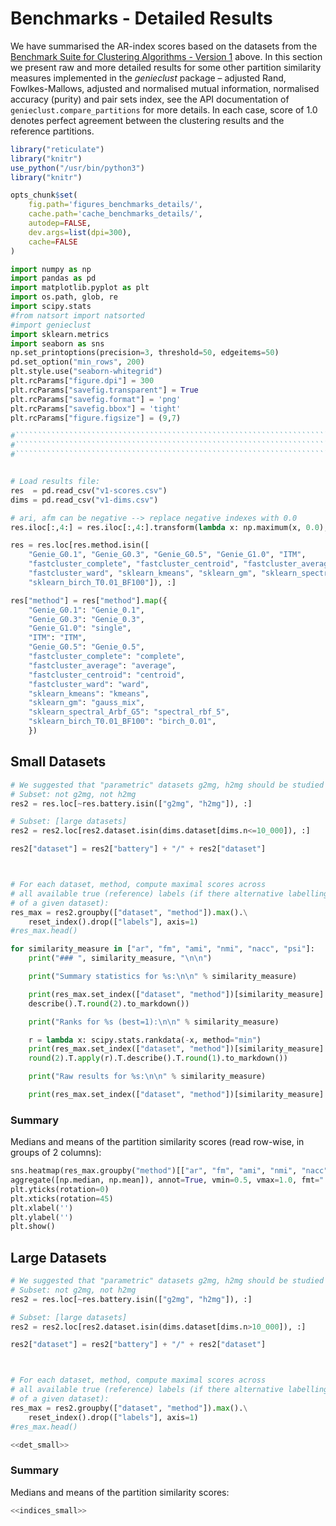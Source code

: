 # Benchmarks - Detailed Results

We have summarised the AR-index scores based on the datasets from
the [Benchmark Suite for Clustering Algorithms - Version 1](https://github.com/gagolews/clustering_benchmarks_v1) above.
In this section we present raw and more detailed results for
some other partition similarity measures implemented in the *genieclust* package --
adjusted Rand, Fowlkes-Mallows, adjusted and normalised mutual information, normalised accuracy (purity)
and pair sets index, see the API documentation of `genieclust.compare_partitions` for more details.
In each case, score of 1.0 denotes perfect agreement between the clustering
results and the reference partitions.



```r
library("reticulate")
library("knitr")
use_python("/usr/bin/python3")
library("knitr")

opts_chunk$set(
    fig.path='figures_benchmarks_details/',
    cache.path='cache_benchmarks_details/',
    autodep=FALSE,
    dev.args=list(dpi=300),
    cache=FALSE
)
```


```python
import numpy as np
import pandas as pd
import matplotlib.pyplot as plt
import os.path, glob, re
import scipy.stats
#from natsort import natsorted
#import genieclust
import sklearn.metrics
import seaborn as sns
np.set_printoptions(precision=3, threshold=50, edgeitems=50)
pd.set_option("min_rows", 200)
plt.style.use("seaborn-whitegrid")
plt.rcParams["figure.dpi"] = 300
plt.rcParams["savefig.transparent"] = True
plt.rcParams["savefig.format"] = 'png'
plt.rcParams["savefig.bbox"] = 'tight'
plt.rcParams["figure.figsize"] = (9,7)

#``````````````````````````````````````````````````````````````````````````````
#``````````````````````````````````````````````````````````````````````````````
#``````````````````````````````````````````````````````````````````````````````


# Load results file:
res  = pd.read_csv("v1-scores.csv")
dims = pd.read_csv("v1-dims.csv")

# ari, afm can be negative --> replace negative indexes with 0.0
res.iloc[:,4:] = res.iloc[:,4:].transform(lambda x: np.maximum(x, 0.0), axis=1)

res = res.loc[res.method.isin([
    "Genie_G0.1", "Genie_G0.3", "Genie_G0.5", "Genie_G1.0", "ITM",
    "fastcluster_complete", "fastcluster_centroid", "fastcluster_average",
    "fastcluster_ward", "sklearn_kmeans", "sklearn_gm", "sklearn_spectral_Arbf_G5",
    "sklearn_birch_T0.01_BF100"]), :]

res["method"] = res["method"].map({
    "Genie_G0.1": "Genie_0.1",
    "Genie_G0.3": "Genie_0.3",
    "Genie_G1.0": "single",
    "ITM": "ITM",
    "Genie_G0.5": "Genie_0.5",
    "fastcluster_complete": "complete",
    "fastcluster_average": "average",
    "fastcluster_centroid": "centroid",
    "fastcluster_ward": "ward",
    "sklearn_kmeans": "kmeans",
    "sklearn_gm": "gauss_mix",
    "sklearn_spectral_Arbf_G5": "spectral_rbf_5",
    "sklearn_birch_T0.01_BF100": "birch_0.01",
    })
```


Small Datasets
--------------


```python
# We suggested that "parametric" datasets g2mg, h2mg should be studied separately.
# Subset: not g2mg, not h2mg
res2 = res.loc[~res.battery.isin(["g2mg", "h2mg"]), :]

# Subset: [large datasets]
res2 = res2.loc[res2.dataset.isin(dims.dataset[dims.n<=10_000]), :]

res2["dataset"] = res2["battery"] + "/" + res2["dataset"]



# For each dataset, method, compute maximal scores across
# all available true (reference) labels (if there alternative labellings
# of a given dataset):
res_max = res2.groupby(["dataset", "method"]).max().\
    reset_index().drop(["labels"], axis=1)
#res_max.head()
```




```python
for similarity_measure in ["ar", "fm", "ami", "nmi", "nacc", "psi"]:
    print("### ", similarity_measure, "\n\n")

    print("Summary statistics for %s:\n\n" % similarity_measure)

    print(res_max.set_index(["dataset", "method"])[similarity_measure].unstack().\
    describe().T.round(2).to_markdown())

    print("Ranks for %s (best=1):\n\n" % similarity_measure)

    r = lambda x: scipy.stats.rankdata(-x, method="min")
    print(res_max.set_index(["dataset", "method"])[similarity_measure].unstack().\
    round(2).T.apply(r).T.describe().T.round(1).to_markdown())

    print("Raw results for %s:\n\n" % similarity_measure)

    print(res_max.set_index(["dataset", "method"])[similarity_measure].unstack().round(2).to_markdown())
```


### Summary

Medians and means of the partition similarity scores
(read row-wise, in groups of 2 columns):

```python
sns.heatmap(res_max.groupby("method")[["ar", "fm", "ami", "nmi", "nacc", "psi"]].\
aggregate([np.median, np.mean]), annot=True, vmin=0.5, vmax=1.0, fmt=".2f")
plt.yticks(rotation=0)
plt.xticks(rotation=45)
plt.xlabel('')
plt.ylabel('')
plt.show()
```




Large Datasets
--------------

```python
# We suggested that "parametric" datasets g2mg, h2mg should be studied separately.
# Subset: not g2mg, not h2mg
res2 = res.loc[~res.battery.isin(["g2mg", "h2mg"]), :]

# Subset: [large datasets]
res2 = res2.loc[res2.dataset.isin(dims.dataset[dims.n>10_000]), :]

res2["dataset"] = res2["battery"] + "/" + res2["dataset"]



# For each dataset, method, compute maximal scores across
# all available true (reference) labels (if there alternative labellings
# of a given dataset):
res_max = res2.groupby(["dataset", "method"]).max().\
    reset_index().drop(["labels"], axis=1)
#res_max.head()
```


```python
<<det_small>>
```



### Summary



Medians and means of the partition similarity scores:

```python
<<indices_small>>
```

